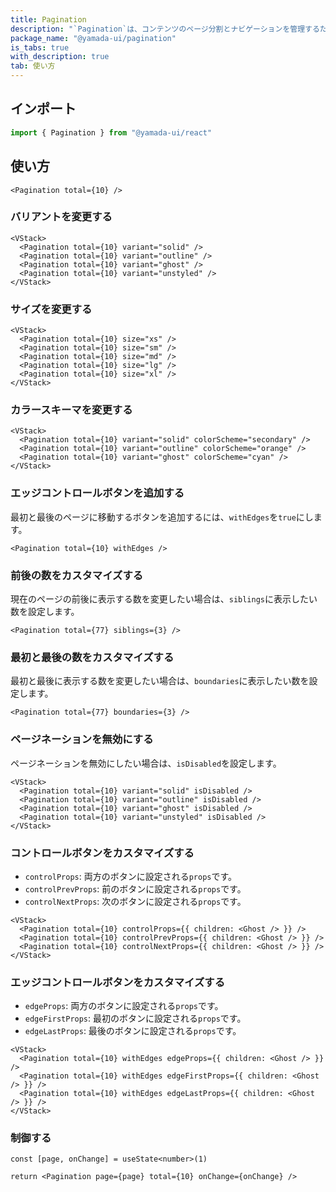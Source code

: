 ```yaml
---
title: Pagination
description: "`Pagination`は、コンテンツのページ分割とナビゲーションを管理するためのコンポーネントです。"
package_name: "@yamada-ui/pagination"
is_tabs: true
with_description: true
tab: 使い方
---
```


## インポート

```ts
import { Pagination } from "@yamada-ui/react"
```

## 使い方

```tsx
<Pagination total={10} />
```

### バリアントを変更する

```tsx
<VStack>
  <Pagination total={10} variant="solid" />
  <Pagination total={10} variant="outline" />
  <Pagination total={10} variant="ghost" />
  <Pagination total={10} variant="unstyled" />
</VStack>
```

### サイズを変更する

```tsx
<VStack>
  <Pagination total={10} size="xs" />
  <Pagination total={10} size="sm" />
  <Pagination total={10} size="md" />
  <Pagination total={10} size="lg" />
  <Pagination total={10} size="xl" />
</VStack>
```

### カラースキーマを変更する

```tsx
<VStack>
  <Pagination total={10} variant="solid" colorScheme="secondary" />
  <Pagination total={10} variant="outline" colorScheme="orange" />
  <Pagination total={10} variant="ghost" colorScheme="cyan" />
</VStack>
```

### エッジコントロールボタンを追加する

最初と最後のページに移動するボタンを追加するには、`withEdges`を`true`にします。

```tsx
<Pagination total={10} withEdges />
```

### 前後の数をカスタマイズする

現在のページの前後に表示する数を変更したい場合は、`siblings`に表示したい数を設定します。

```tsx
<Pagination total={77} siblings={3} />
```

### 最初と最後の数をカスタマイズする

最初と最後に表示する数を変更したい場合は、`boundaries`に表示したい数を設定します。

```tsx
<Pagination total={77} boundaries={3} />
```

### ページネーションを無効にする

ページネーションを無効にしたい場合は、`isDisabled`を設定します。

```tsx
<VStack>
  <Pagination total={10} variant="solid" isDisabled />
  <Pagination total={10} variant="outline" isDisabled />
  <Pagination total={10} variant="ghost" isDisabled />
  <Pagination total={10} variant="unstyled" isDisabled />
</VStack>
```

### コントロールボタンをカスタマイズする

- `controlProps`: 両方のボタンに設定される`props`です。
- `controlPrevProps`: 前のボタンに設定される`props`です。
- `controlNextProps`: 次のボタンに設定される`props`です。

```tsx
<VStack>
  <Pagination total={10} controlProps={{ children: <Ghost /> }} />
  <Pagination total={10} controlPrevProps={{ children: <Ghost /> }} />
  <Pagination total={10} controlNextProps={{ children: <Ghost /> }} />
</VStack>
```

### エッジコントロールボタンをカスタマイズする

- `edgeProps`: 両方のボタンに設定される`props`です。
- `edgeFirstProps`: 最初のボタンに設定される`props`です。
- `edgeLastProps`: 最後のボタンに設定される`props`です。

```tsx
<VStack>
  <Pagination total={10} withEdges edgeProps={{ children: <Ghost /> }} />
  <Pagination total={10} withEdges edgeFirstProps={{ children: <Ghost /> }} />
  <Pagination total={10} withEdges edgeLastProps={{ children: <Ghost /> }} />
</VStack>
```

### 制御する

```tsx functional=true
const [page, onChange] = useState<number>(1)

return <Pagination page={page} total={10} onChange={onChange} />
```
